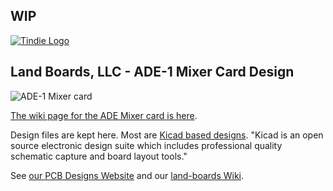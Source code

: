 == WIP ==

<a href="https://www.tindie.com/stores/land_boards/" >
<img src="http://land-boards.com/tindie/tindie-larges-v2.png" alt="Tindie Logo">
</img></a>

== Land Boards, LLC - ADE-1 Mixer Card Design ==

<img src="http://land-boards.com/blwiki/images/b/b6/ADE1-MIXER-3D-720px.png" alt="ADE-1 Mixer card"></img>

[http://land-boards.com/blwiki/index.php?title=ADE-MIXER The wiki page for the ADE Mixer card is here].

Design files are kept here. Most are [http://www.kicad-pcb.org/display/KICAD/KiCad+EDA+Software+Suite/ Kicad based designs].
"Kicad is an open source electronic design suite which includes professional quality schematic capture and board layout tools."

See [http://land-boards.com/content/ our PCB Designs Website] and our [http://land-boards.com/blwiki/ land-boards Wiki].

